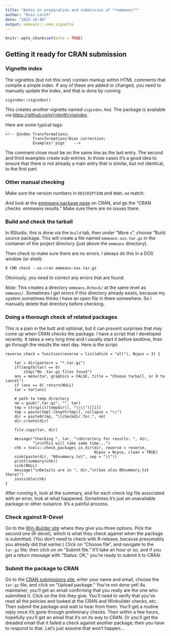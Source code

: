 ```yaml
---
title: "Notes on preparation and submission of **emmeans**"
author: "Russ Lenth"
date: "2025-10-09"
output: emmeans::.emm_vignette
---
```


```r
knitr::opts_chunk$set(echo = TRUE)
```

## Getting it ready for CRAN submission

### Vignette index
The vignettes (but not this one) contain markup within HTML comments that compile a
simple index. If any of these are added or changed, you need to manually update
the index, and that is done by running
```
vigindex::vigindex()
```
This creates another vignette named `vigindex.Rmd`.
The package is available via [https://github.com/rvlenth/vigindex](https://github.com/rvlenth/vigindex).

Here are some typical tags:
```
<!-- @index Transformations; 
            Transformations!Bias correction;
            Examples!`pigs`   -->
```
The comment close *must* be on the same line as the last entry. The second and
third examples create sub-entries. In those cases it's a good idea to ensure
that there is not already a main entry that is similar, but not identical, to
the first part.

### Other manual checking
Make sure the version numbers in `DESCRIPTION` and `NEWS.md` match.

*And* look at the [emmeans package page](https://cran.r-project.org/web/packages/emmeans/index.html) on CRAN,
and go the "CRAN checks: emmeans results." Make sure there are no issues there.

### Build and check the tarball
In RStudio, this is done via the `build` tab, then under "More `v`", 
choose "Build source package. This will create a file named `emmeans-xxx.tar.gz`
in the container of the project directory (just above the `emmeans` directory).

Then check to make sure there are no errors. I always do this in a DOS window (or shell):
```
R CMD check --as-cran emmeans-xxx.tar.gz
```
Obviously, you need to correct any errors that are found.

*Note:* This creates a directory `emmeans.Rcheck/` at the same level as `emmeans/`.
Sometimes I get errors if this directory already exists, because my system sometimes thinks
I have an open file in there somewhere. So I manually delete that directory before checking.

### Doing a thorough check of related packages
This is a pain in the butt and optional, but it can prevent surprises that may
come up when CRAN checks the package. I have a script that I developed recently.
It takes a very long time and I usually start it before bedtime, then go through
the results the next day. Here is the script:
```
reverse_check = function(reverse = list(which = "all"), Ncpus = 3) {
    
    tar = dir(pattern = "*.tar.gz")
    if(length(tar) == 0)
        stop("No .tar.gz files found")
    ans = menu(tar, graphics = FALSE, title = "Choose tarball, or 0 to cancel")
    if (ans == 0) return(NULL)
    tar = tar[ans]
    
    # path to temp directory
    nm = gsub(".tar.gz", "", tar)
    tmp = strsplit(tempdir(), "\\\\")[[1]]
    tmp = paste(tmp[-length(tmp)], collapse = "\\")
    dir = paste0(tmp, "\\checkdir.for.", nm)
    dir.create(dir)
    
    file.copy(tar, dir)
    
    message("Checking ", tar, "\nDirectory for results: ", dir,
            "\n\nThis will take some time...")
    chk = tools::check_packages_in_dir(dir, reverse = reverse, 
                                       Ncpus = Ncpus, clean = TRUE)
    sink(paste(dir, "00summary.txt", sep = "\\"))
    print(summary(chk))
    sink(NULL)
    message("\nDetails are in ", dir,"\n(See also 00summary.txt there)")
    invisible(chk)
}
```
After running it, look at the summary, and for each check log file associated 
with an error, look at what happened. Sometimes it's just an unavailable package
or other nuisance. It's a painful process.

### Check against R-Devel
Go to the [Win-Builder site](https://win-builder.r-project.org/upload.aspx)
where they give you three options. Pick the second one (R-devel), which is what
they check against when the package is submitted. (You don't need to check with
R-release, because presumably you already did that earlier.) Click on "Choose file",
and navigate to the `tar.gz` file; then click on on "Submit file." It'll take
an hour or so, and if you get a return message with "Status: OK," you're ready to
submit it to CRAN.

### Submit the package to CRAN
Go to the [CRAN submissions site](https://cran.r-project.org/submit.html), enter
your name and email, choose the `tar.gz` file, and click on "Upload package."
You're not done yet! As maintainer, you'll get an email confirming that you
really are the one who submitted it. Click on the link they give. You'll need to
verify that you've read all the policies and looked at the CRAN and Winbuilder
checks, etc. Then submit the package and wait to hear from them. You'll get a
routine reply once it's gone through preliminary checks. Then within a few
hours, hopefully you'll get an email that it's on its way to CRAN. Or you'll get
the dreaded email that it failed a check against another package; then you have
to respond to that. Let's just assume that won't happen...